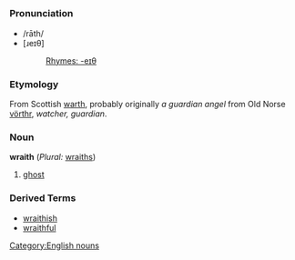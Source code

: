 =={{en}}==
[[Category:English nouns]]
===Pronunciation===
*/rāth/
*[ɹeɪθ]
*:[[Rhymes:English:-eɪθ|Rhymes: -eɪθ]]
===Etymology===
From Scottish [[warth]], probably originally ''a guardian angel'' from Old Norse [[vörthr]], ''watcher, guardian''.
===Noun===
'''wraith''' (''Plural:'' [[wraiths]])

#[[ghost]]
===Derived Terms===
*[[wraithish]]
*[[wraithful]]